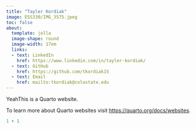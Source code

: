```yaml
---
title: "Tayler Kordiak"
image: ESS330/IMG_3575.jpeg
toc: false
about: 
  template: jolla
  image-shape: round
  image-width: 17em
  links: 
  - text: LinkedIn
    href: https://www.linkedin.com/in/tayler-kordiak/
  - text: GitHub
    href: https://github.com/tkordiak15
  - text: Email
    href: mailto:tkordiak@colostate.edu
---
```


YeahThis is a Quarto website.

To learn more about Quarto websites visit <https://quarto.org/docs/websites>.

```r
1 + 1
```
